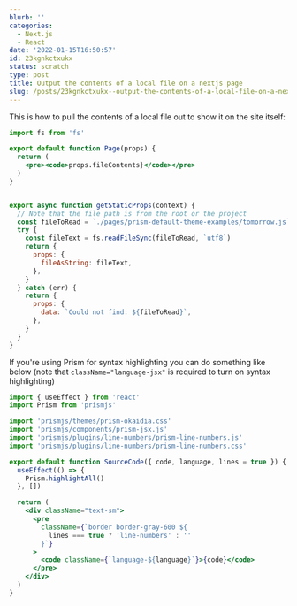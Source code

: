 ```yaml
---
blurb: ''
categories:
  - Next.js
  - React
date: '2022-01-15T16:50:57'
id: 23kgnkctxukx
status: scratch
type: post
title: Output the contents of a local file on a nextjs page
slug: /posts/23kgnkctxukx--output-the-contents-of-a-local-file-on-a-nextjs-page
---
```


This is how to pull the contents of a local file out to show it on the site itself:

```jsx
import fs from 'fs'

export default function Page(props) {
  return (
    <pre><code>props.fileContents}</code></pre>
  )
}


export async function getStaticProps(context) {
  // Note that the file path is from the root or the project
  const fileToRead = `./pages/prism-default-theme-examples/tomorrow.js`
  try {
    const fileText = fs.readFileSync(fileToRead, `utf8`)
    return {
      props: {
        fileAsString: fileText,
      },
    }
  } catch (err) {
    return {
      props: {
        data: `Could not find: ${fileToRead}`,
      },
    }
  }
}
```

If you're using Prism for syntax highlighting you can do something like below (note that `className="language-jsx"` is required to turn on syntax highlighting)

```jsx
import { useEffect } from 'react'
import Prism from 'prismjs'

import 'prismjs/themes/prism-okaidia.css'
import 'prismjs/components/prism-jsx.js'
import 'prismjs/plugins/line-numbers/prism-line-numbers.js'
import 'prismjs/plugins/line-numbers/prism-line-numbers.css'

export default function SourceCode({ code, language, lines = true }) {
  useEffect(() => {
    Prism.highlightAll()
  }, [])

  return (
    <div className="text-sm">
      <pre
        className={`border border-gray-600 ${
          lines === true ? 'line-numbers' : ''
        }`}
      >
        <code className={`language-${language}`}>{code}</code>
      </pre>
    </div>
  )
}
```



